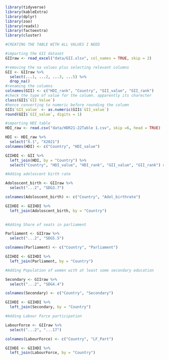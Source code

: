 ```r
library(tidyverse)
library(kableExtra)
library(dplyr)
library(zoo)
library(readxl)
library(factoextra)
library(cluster)
```

```r
#CREATING THE TABLE WITH ALL VALUES I NEED

#importing the GII dataset
GIIraw <- read_excel("data/GII.xlsx", col_names = TRUE, skip = 2)

#removing the na values plus selecting relevant columns
GII <- GIIraw %>% 
  select(...1, ...2, ...3, ...5) %>% 
  drop_na()
#renaming the columns
colnames(GII) <- c("HDI_rank", "Country", "GII_value", "GII_rank")
#check the type of value for the column. apparently its charecter
class(GII$`GII Value`)
#hence converting to numeric before rounding the column
GII$`GII_value` <- as.numeric(GII$`GII_value`)
round(GII$`GII_value`, digits = 1)

#importing HDI table
HDI_raw <- read.csv("data/HDR21-22Table 1.csv", skip =6, head = TRUE)

HDI <- HDI_raw %>% 
  select("X.1", "X2021")
colnames(HDI) <- c("Country", "HDI_value")

GIIHDI <- GII %>% 
  left_join(HDI, by = "Country") %>% 
  select("Country", "HDI_value", "HDI_rank", "GII_value", "GII_rank") #rearranging columns
```
```r
#Adding adoloscent birth rate

Adoloscent_birth <- GIIraw %>% 
  select("...2", "SDG3.7")

colnames(Adoloscent_birth) <- c("Country", "Adol_birthrate")

GIIHDI <- GIIHDI %>% 
  left_join(Adoloscent_birth, by = "Country")
  
```

```r
#Adding Share of seats in parliament

Parliament <- GIIraw %>% 
  select("...2", "SDG5.5")

colnames(Parliament) <- c("Country", "Parliament")

GIIHDI <- GIIHDI %>% 
  left_join(Parliament, by = "Country")
```

```r
#Adding Population of women with at least some secondary education

Secondary <- GIIraw %>% 
  select("...2", "SDG4.4")

colnames(Secondary) <- c("Country", "Secondary")

GIIHDI <- GIIHDI %>% 
  left_join(Secondary, by = "Country")
```

```r
#Adding Labour Force participation

LabourForce <- GIIraw %>% 
  select("...2", "...17")

colnames(LabourForce) <- c("Country", "LF_Part")

GIIHDI <- GIIHDI %>% 
  left_join(LabourForce, by = "Country")
```

